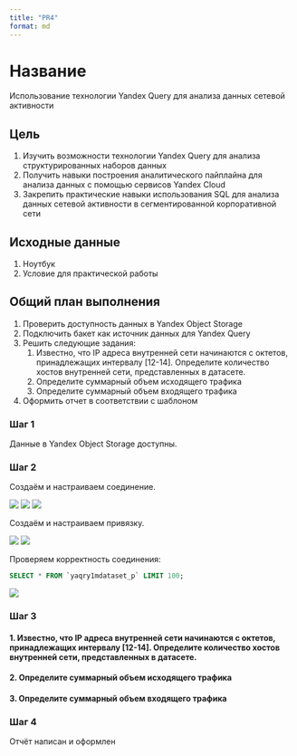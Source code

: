 ```yaml
---
title: "PR4"
format: md
---
```


# Название

Использование технологии Yandex Query для анализа данных сетевой активности

## Цель

1.  Изучить возможности технологии Yandex Query для анализа структурированных наборов данных
2.  Получить навыки построения аналитического пайплайна для анализа данных с помощью сервисов Yandex Cloud
3.  Закрепить практические навыки использования SQL для анализа данных сетевой активности в сегментированной корпоративной сети

## Исходные данные

1.  Ноутбук
2.  Условие для практической работы

## Общий план выполнения

1.  Проверить доступность данных в Yandex Object Storage
2.  Подключить бакет как источник данных для Yandex Query
3.  Решить следующие задания:
    1.  Известно, что IP адреса внутренней сети начинаются с октетов, принадлежащих интервалу \[12-14\]. Определите количество хостов внутренней сети, представленных в датасете.
    2.  Определите суммарный объем исходящего трафика
    3.  Определите суммарный объем входящего трафика
4.  Оформить отчет в соответствии с шаблоном

### Шаг 1

Данные в Yandex Object Storage доступны.

### Шаг 2

Создаём и настраиваем соединение.

![](../img/img4_1.png) ![](../img/img4_2.png) ![](../img/img4_3.png)

Создаём и настраиваем привязку.

![](../img/img4_4.png) ![](../img/img4_5.png)

Проверяем корректность соединения:

```sql
SELECT * FROM `yaqry1mdataset_p` LIMIT 100;
```

![](../img/img4_6.png)

### Шаг 3

#### 1.  Известно, что IP адреса внутренней сети начинаются с октетов, принадлежащих интервалу \[12-14\]. Определите количество хостов внутренней сети, представленных в датасете.

#### 2.  Определите суммарный объем исходящего трафика

#### 3.  Определите суммарный объем входящего трафика

### Шаг 4

Отчёт написан и оформлен
